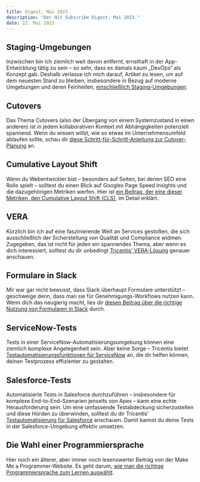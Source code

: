 ```yaml
---
title: Digest, Mai 2023
description: "Der Hit Subscribe Digest, Mai 2023."
date: 22. Mai 2023
---
```


## Staging-Umgebungen
Inzwischen bin ich ziemlich weit davon entfernt, ernsthaft in der App-Entwicklung tätig zu sein – so sehr, dass es damals kaum „DevOps“ als Konzept gab. Deshalb verlasse ich mich darauf, Artikel zu lesen, um auf dem neuesten Stand zu bleiben, insbesondere in Bezug auf moderne Umgebungen und deren Feinheiten, [einschließlich Staging-Umgebungen](https://www.architect.io/blog/2022-04-20/what-is-staging-environment/).

## Cutovers
Das Thema Cutovers (also der Übergang von einem Systemzustand in einen anderen) ist in jedem kollaborativen Kontext mit Abhängigkeiten potenziell spannend. Wenn du wissen willst, wie so etwas im Unternehmensumfeld ablaufen sollte, schau dir [diese Schritt-für-Schritt-Anleitung zur Cutover-Planung](https://www.enov8.com/blog/mastering-the-art-of-cutover-planning-a-step-by-step-guide/) an.

## Cumulative Layout Shift
Wenn du Webentwickler bist – besonders auf Seiten, bei denen SEO eine Rolle spielt – solltest du einen Blick auf Googles Page Speed Insights und die dazugehörigen Metriken werfen. Hier ist [ein Beitrag, der eine dieser Metriken, den Cumulative Layout Shift (CLS)](https://requestmetrics.com/web-performance/cumulative-layout-shift), im Detail erklärt.

## VERA
Kürzlich bin ich auf eine faszinierende Welt an Services gestoßen, die sich ausschließlich der Sicherstellung von Qualität und Compliance widmen. Zugegeben, das ist nicht für jeden ein spannendes Thema, aber wenn es dich interessiert, solltest du dir unbedingt [Tricentis’ VERA-Lösung](https://www.tricentis.com/de/plattform/digitale-validierung-vera) genauer anschauen.

## Formulare in Slack
Mir war gar nicht bewusst, dass Slack überhaupt Formulare unterstützt – geschweige denn, dass man sie für Genehmigungs-Workflows nutzen kann. Wenn dich das neugierig macht, lies dir [diesen Beitrag über die richtige Nutzung von Formularen in Slack](https://www.wrangle.io/post/the-right-way-to-use-forms-in-slack) durch.

## ServiceNow-Tests
Tests in einer ServiceNow-Automatisierungsumgebung können eine ziemlich komplexe Angelegenheit sein. Aber keine Sorge – Tricentis bietet [Testautomatisierungsfunktionen für ServiceNow](https://www.tricentis.com/de/solutions/servicenow-testing) an, die dir helfen können, deinen Testprozess effizienter zu gestalten.

## Salesforce-Tests
Automatisierte Tests in Salesforce durchzuführen – insbesondere für komplexe End-to-End-Szenarien jenseits von Apex – kann eine echte Herausforderung sein. Um eine umfassende Testabdeckung sicherzustellen und diese Hürden zu überwinden, solltest du dir Tricentis’ [Testautomatisierung für Salesforce](https://www.tricentis.com/de/plattform/test-automation-salesforce) anschauen. Damit kannst du deine Tests in der Salesforce-Umgebung effektiv umsetzen.

## Die Wahl einer Programmiersprache
Hier noch ein älterer, aber immer noch lesenswerter Beitrag von der Make Me a Programmer-Website. Es geht darum, [wie man die richtige Programmiersprache zum Lernen auswählt](https://makemeaprogrammer.com/how-to-choose-a-programming-language-to-learn/).
